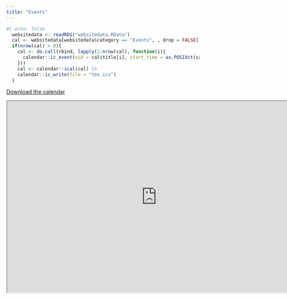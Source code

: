 ```yaml
---
title: "Events"
---
```


```r
#| echo: false
  websitedata <- readRDS("websitedata.RData")
  cal <- websitedata[websitedata$category == "Events", , drop = FALSE]
  if(nrow(cal) > 0){
    cal <- do.call(rbind, lapply(1:nrow(cal), function(i){
      calendar::ic_event(uid = cal$title[i], start_time = as.POSIXct(cal$date[i]), end_time = as.POSIXct(cal$enddate[i]), summary = cal$description[i])
    }))
    cal <- calendar::ical(cal) |>
    calendar::ic_write(file = "tms.ics")
  }

```

[Download the calendar](https://raw.githubusercontent.com/cjvanlissa/TMS/refs/heads/main/tms.ics)

```{=html}
<iframe width="780" height="500" src="https://gra0007.github.io/modern-cal-embed/iframe.html?ical=https%3A%2F%2Fraw.githubusercontent.com%2Fcjvanlissa%2FTMS%2Frefs%2Fheads%2Fmain%2Ftms.ics&title=1&nav=0&date=1&view=1&details=0&monstart=1&dview=1&color=%231A73E8&colorbg=%23FFFFFF&colortxt=%23000000&colorsecondarytxt=%23FFFFFF" title="TMS Calendar"></iframe>
```



